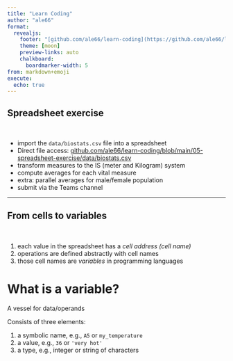 ```yaml
---
title: "Learn Coding"
author: "ale66"
format: 
  revealjs:
    footer: "[github.com/ale66/learn-coding](https://github.com/ale66/learn-coding)&nbsp;&nbsp;&nbsp;"
    theme: [moon]
    preview-links: auto
    chalkboard: 
      boardmarker-width: 5
from: markdown+emoji
execute:
  echo: true
---
```


## Spreadsheet exercise

<br/>

::: {.incremental}
- import the ``data/biostats.csv`` file into a spreadsheet
- Direct file access: [github.com/ale66/learn-coding/blob/main/05-spreadsheet-exercise/data/biostats.csv](https://github.com/ale66/learn-coding/blob/main/05-spreadsheet-exercise/data/biostats.csv)
- transform measures to the IS (meter and Kilogram) system
- compute averages for each vital measure
- extra: parallel averages for male/female population
- submit via the Teams channel
:::

---

## From cells to variables

<br/>

::: {.incremental}
1. each value in the spreadsheet has a *cell address (cell name)*
2. operations are defined abstractly with cell names
3. those cell names are *variables* in programming languages 
:::

# What is a variable?

A vessel for data/operands

Consists of three elements:

1. a symbolic name, e.g., ``A5`` or ``my_temperature``
2. a value, e.g., ``36`` or ``'very hot'``
3. a type, e.g., integer or string of characters
